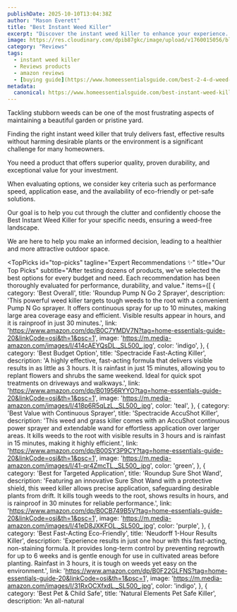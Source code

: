 ```yaml
---
publishDate: 2025-10-10T13:04:38Z
author: "Mason Everett"
title: "Best Instant Weed Killer"
excerpt: "Discover the instant weed killer to enhance your experience. Find top solutions based on thorough testing and reviews."
image: https://res.cloudinary.com/dpib87gkc/image/upload/v1760015056/blog_image_1760015055_w7s3k3.webp
category: "Reviews"
tags:
  - instant weed killer
  - Reviews products
  - amazon reviews
  - [buying guide](https://www.homeessentialsguide.com/best-2-4-d-weed-killer)
metadata:
  canonical: https://www.homeessentialsguide.com/best-instant-weed-killer
---
```



<p>Tackling stubborn weeds can be one of the most frustrating aspects of maintaining a beautiful garden or pristine yard.</p>
<p>Finding the right instant weed killer that truly delivers fast, effective results without harming desirable plants or the environment is a significant challenge for many homeowners.</p>
<p>You need a product that offers superior quality, proven durability, and exceptional value for your investment.</p>
<p>When evaluating options, we consider key criteria such as performance speed, application ease, and the availability of eco-friendly or pet-safe solutions.</p>
<p>Our goal is to help you cut through the clutter and confidently choose the Best Instant Weed Killer for your specific needs, ensuring a weed-free landscape.</p>
<p>We are here to help you make an informed decision, leading to a healthier and more attractive outdoor space.</p>

<TopPicks
  id="top-picks"
  tagline="Expert Recommendations ✨"
  title="Our Top Picks"
  subtitle="After testing dozens of products, we've selected the best options for every budget and need. Each recommendation has been thoroughly evaluated for performance, durability, and value."
  items={[
    {
      category: 'Best Overall',
      title: 'Roundup Pump N Go 2 Sprayer',
      description: 'This powerful weed killer targets tough weeds to the root with a convenient Pump N Go sprayer. It offers continuous spray for up to 10 minutes, making large area coverage easy and efficient. Visible results appear in hours, and it is rainproof in just 30 minutes.',
      link: 'https://www.amazon.com/dp/B0C7YMDV7N?tag=home-essentials-guide-20&linkCode=osi&th=1&psc=1',
      image: 'https://m.media-amazon.com/images/I/414cAEYQsDL._SL500_.jpg',
      color: 'indigo',
    },
    {
      category: 'Best Budget Option',
      title: 'Spectracide Fast-Acting Killer',
      description: 'A highly effective, fast-acting formula that delivers visible results in as little as 3 hours. It is rainfast in just 15 minutes, allowing you to replant flowers and shrubs the same weekend. Ideal for quick spot treatments on driveways and walkways.',
      link: 'https://www.amazon.com/dp/B01956RYYO?tag=home-essentials-guide-20&linkCode=osi&th=1&psc=1',
      image: 'https://m.media-amazon.com/images/I/418p6R5qLzL._SL500_.jpg',
      color: 'teal',
    },
    {
      category: 'Best Value with Continuous Sprayer',
      title: 'Spectracide AccuShot Killer',
      description: 'This weed and grass killer comes with an AccuShot continuous power sprayer and extendable wand for effortless application over larger areas. It kills weeds to the root with visible results in 3 hours and is rainfast in 15 minutes, making it highly efficient.',
      link: 'https://www.amazon.com/dp/B00SY3P9CY?tag=home-essentials-guide-20&linkCode=osi&th=1&psc=1',
      image: 'https://m.media-amazon.com/images/I/41-qr4ZmcTL._SL500_.jpg',
      color: 'green',
    },
    {
      category: 'Best for Targeted Application',
      title: 'Roundup Sure Shot Wand',
      description: 'Featuring an innovative Sure Shot Wand with a protective shield, this weed killer allows precise application, safeguarding desirable plants from drift. It kills tough weeds to the root, shows results in hours, and is rainproof in 30 minutes for reliable performance.',
      link: 'https://www.amazon.com/dp/B0CB749B5V?tag=home-essentials-guide-20&linkCode=osi&th=1&psc=1',
      image: 'https://m.media-amazon.com/images/I/41eD8JXKFOL._SL500_.jpg',
      color: 'purple',
    },
    {
      category: 'Best Fast-Acting Eco-Friendly',
      title: 'Neudorff 1-Hour Results Killer',
      description: 'Experience results in just one hour with this fast-acting, non-staining formula. It provides long-term control by preventing regrowth for up to 6 weeks and is gentle enough for use in cultivated areas before planting. Rainfast in 3 hours, it is tough on weeds yet easy on the environment.',
      link: 'https://www.amazon.com/dp/B0F22GLFNS?tag=home-essentials-guide-20&linkCode=osi&th=1&psc=1',
      image: 'https://m.media-amazon.com/images/I/31RxOCXfxdL._SL500_.jpg',
      color: 'indigo',
    },
    {
      category: 'Best Pet & Child Safe',
      title: 'Natural Elements Pet Safe Killer',
      description: 'An all-natural